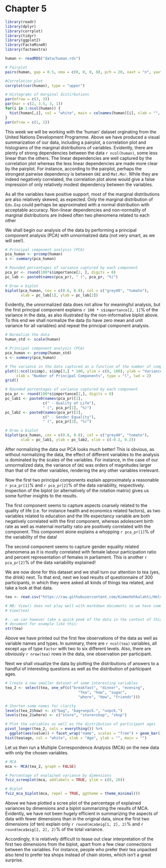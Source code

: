 
# Chapter 5

```r
library(readr)
library(dplyr)
library(corrplot)
library(tidyr)
library(ggplot2)
library(FactoMineR)
library(factoextra)
```

```r
human <- readRDS("data/human.rds")
```

```r
# Pairplot
pairs(human, gap = 0.5, oma = c(0, 0, 0, 0), pch = 20, xaxt = "n", yaxt = "n")

#Correlation plot
corrplot(cor(human), type = "upper")

# Histograms of marginal distirbutions
par(mfrow = c(3, 3))
par(mar = c(2, 3.5, 3, 1))
for(i in 1:ncol(human)) {
  hist(human[,i], col = "white", main = colnames(human)[i], xlab = "", ylab = "")
}
par(mfrow = c(1, 1))
```

This week we will be working with the 'human' dataset orginating from the United Nations Development Programme. Above we have produced a visual summarization of our data, including a pairplot, a correlation plot and histograms of the marginal distributions of variables. Evidently, there are plenty of strong dependencies between the data `r ncol(human)`, some less linear than the others. The linear dependencies are well captured by the correlation plot whereas the less linear dependencies are made more clear by the pairplot. For instance, according to the pairplot, perhaps the strongest pairwise dependency is between <code>GNI</code> and <code>Mat.Mor</code>. While they are indeed negatively correlated, the correlation plot alone would give a false impression of only relatively modest dependency between the variables. 

As all the variables have positive support, most of the marginal distributions are also relatively skewed, as expected. Only the marginal distribution of <code>Edu.Exp</code> could perhaps be approximated with a normal distribution with acceptable accuracy. Non-linear dependencies and non-normality of marginal distributions are indeed often two phenomena related to each other

We shall begin our analysis of the data by performing a principal component analysis (PCA) with unnormalized data (not very smart, as we will see!). 

```r
# Principal component analysis (PCA)
pca_human <- prcomp(human)
s <- summary(pca_human)

# Rounded percentages of variance captured by each component
pca_pr <- round(100*s$importance[2, ], digits = 0)
pc_lab <- paste0(names(pca_pr), " (", pca_pr, "%)")

# Draw a biplot
biplot(pca_human, cex = c(0.6, 0.8), col = c("grey40", "tomato"), 
       xlab = pc_lab[1], ylab = pc_lab[2])

```

Evidently, the unnormalized data does not allow for meaningful analysis, but the first principal component explains `r 100 * s$importance[2, 1]`% of the variance in the data, as also illustrated by the non-informative biplot above. To this end we shall normalize the data (to have zero mean and unit variance for all variables) and repeat the principal component analysis. 

```r
# Normalize the data
human_std <- scale(human)

# Principal component analysis (PCA)
pca_human <- prcomp(human_std)
s <- summary(pca_human)

# The variance in the data captured as a function of the number of components
plot(1:ncol(s$imp), s$imp[3,] * 100, ylim = c(0, 100), ylab = "Variance Explained, %", 
     xlab = "Number of Principal Components", type = "l", lwd = 2)
grid()

# Rounded percentages of variance captured by each component
pca_pr <- round(100*s$importance[2,], digits = 0)
pc_lab1 <- paste0(names(pca_pr)[1], 
                 c(" - Quality of Life"),
                 " (", pca_pr[1], "%)")
pc_lab2 <- paste0(names(pca_pr)[2], 
                 c(" - Gender Equality"),
                 " (", pca_pr[2], "%)")

# Draw a biplot
biplot(pca_human, cex = c(0.6, 0.8), col = c("grey40", "tomato"), 
       xlab = pc_lab1, ylab = pc_lab2, xlim = c(-0.2, 0.2))

```

After normalizing the data our PCA looks much better! This is obvious, as without normalizing the data, the effect of different variables to the analysis is dominated by the scales of the variables. For instance, in the case of our unnormalized data, the variance of <code>GNI</code> was orders of magnitudes larger than that of the other variables, rendering the any other variables irrelevant. 

Now the first two principal components explain approximately a reasonable `r pca_pr[1]`% and `r pca_pr[2]`% of the data variability, respectively. Inspection of the biplot (or alternatively of the rotation matrix) gives us some further insights to the results. 

The first component seems to capture aspects coarsely related to the quality of life (i.e. for instance health and economics related factors), as two variables related to education and the life expectancy variable are both negatively correlated with the first component, whereas adolescent birth rate as well as maternal mortality ratio are positively correlated with the component. This component alone explains a whopping `r pca_pr[1]`% of the variability of the data! 

The second component seems to capture gender equality related phenomena as it is mostly correlated with female labour participation ratio and percent representation of females in parliament. This is another `r pca_pr[2]`% of the data variability explained! 

We are now done for this dataset and we shall turn our attention to tea (yes, the drink) next. To that end, next we load results of questionnaire of 300 participants, in which they were asked all kinds of things tea related, and take a look at that data.

```r
tea <- read.csv("https://raw.githubusercontent.com/KimmoVehkalahti/Helsinki-Open-Data-Science/master/datasets/tea.csv", stringsAsFactors = TRUE)
```

```r
# NB: View() does not play well with markdown documents so we have commented it out...
# View(tea)

#...we can however take a quick peek of the data in the context of this markdown 
# document for example like this:
str(tea)
```

Above we have printed out the first few observations of the data as well as variable names and types. In summary, there are `r ncol(tea)` variables, all except <code>age</code> of type <code>Factor</code> with two to six different levels. Also, there are obviously `r nrow(tea)` rows in the data, one observation per participant. 

Next we shall visualize the data by plotting the distributions of answers to a handful of interesting questions as well as the distribution of participant ages. 

```r
# Create a new smaller dataset of some interesting variables
tea_2 <- select(tea, one_of(c("breakfast", "dinner", "evening", 
                                 "Tea", "how", "sugar", 
                                 "where", "How", "friends")))

# Shorten some names for clarity
levels(tea_2$how) <- c("bag", "bag+unpck.", "unpck.")
levels(tea_2$where) <- c("store", "store+shop", "shop")

# Plot the variables as well as the distribution of participant ages
pivot_longer(tea_2, cols = everything()) %>% 
  ggplot(aes(value)) + facet_wrap("name", scales = "free") + geom_bar()
hist(tea$age, col = "white", xlab = "Age", ylab = "", main = "")
```

Let us then run a Multiple Correspondence Analysis (MCA) on the new data with only the chosen variables. 

```r
# MCA
mca <- MCA(tea_2, graph = FALSE)

# Percentage of explained variance by dimensions
fviz_screeplot(mca, addlabels = TRUE, ylim = c(0, 20))

# Biplot
fviz_mca_biplot(mca, repel = TRUE, ggtheme = theme_minimal())
```

Above we have plotted a scree plot of the percentage of explained variances by dimensions and a biplot summarizing the results of MCA. Evidently, we have not been hugely efficient in summarizing the aspects of data with fewer dimensions than in the original data, since the first two dimensions (of ten) explain only `r round(mca$eig[1, 2], 2)`% and `r round(mca$eig[2, 2], 2)`% of the total variance. 

Accordingly, it is relatively difficult to tease out clear interpretation of the first two dimensions from the biplot, apart from a few clear connections between the variables. For instance, people who prefer their tea unpacked also tend to prefer tea shops instead of chain stores, which isn't a great surprise.


